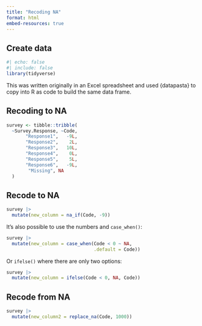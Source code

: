 ```yaml
---
title: "Recoding NA"
format: html
embed-resources: true
---
```


## Create data

```r
#| echo: false
#| include: false
library(tidyverse)
```

This was written originally in an Excel spreadsheet and used {datapasta} to copy into R as code to build the same data frame.


## Recoding to NA

```r
survey <- tibble::tribble(
  ~Survey.Response, ~Code,
       "Response1",   -9L,
       "Response2",    2L,
       "Response3",   10L,
       "Response4",    0L,
       "Response5",    5L,
       "Response6",   -9L,
        "Missing", NA
  )

```

## Recode to NA

```r
survey |> 
  mutate(new_column = na_if(Code, -9))
```

It's also possible to use the numbers and `case_when()`:

```r
survey |> 
  mutate(new_column = case_when(Code < 0 ~ NA,
                                .default = Code))

```

Or `ifelse()` where there are only two options:

```r
survey |> 
  mutate(new_column = ifelse(Code < 0, NA, Code))
```


## Recode from NA

```r
survey |> 
  mutate(new_column2 = replace_na(Code, 1000))
```

